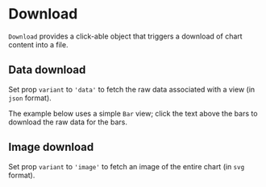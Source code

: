 
<Meta title="Addons/Annotation/Misc/Download" />

# Download


`Download` provides a click-able object that triggers a download of chart content into a file.

<ArgsTable of={Download} />

## Data download

Set prop `variant` to `'data'` to fetch the raw data associated with a view (in `json` format).

The example below uses a simple `Bar` view; click the text above the bars to download the raw data for the bars.

<Canvas>
    <Story name="data download">
        <Chart
            id={'downloadData'}
            size={[400, 300]}
            padding={[40, 40, 20, 40]}
            style={{ display: 'inline-block' }}
        >
            <Bar {...barProps}>
                <Bars />
                <Download variant={'data'} filename={'example.json'}>
                    <BoxedLabel
                        position={[0, -24]}
                        size={[200, 24]}
                        anchor={[0, 0]}
                        style={{ cursor: 'pointer' }}
                        boxStyle={{ fill: '#f2f2f2', strokeWidth: 1 }}
                        children={'click this box to download data'}
                    />
                </Download>
            </Bar>
        </Chart>
    </Story>
</Canvas>

## Image download

Set prop `variant` to `'image'` to fetch an image of the entire chart (in `svg` format).

<Canvas>
    <Story name="image download">
        <Chart
            id={'downloadImage'}
            size={[400, 300]}
            padding={[40, 40, 20, 40]}
            style={{ display: 'inline-block' }}
        >
            <Bar {...barProps}>
                <Bars />
                <Download variant={'image'} filename={'example.svg'}>
                    <BoxedLabel
                        position={[0, -24]}
                        size={[200, 24]}
                        anchor={[0, 0]}
                        style={{ cursor: 'pointer' }}
                        boxStyle={{ fill: '#f2f2f2', strokeWidth: 1 }}
                        children={'click this box to download image'}
                    />
                </Download>
            </Bar>
        </Chart>
    </Story>
</Canvas>
